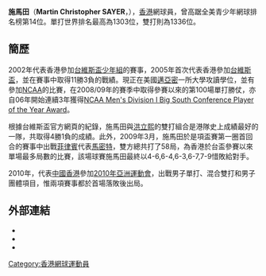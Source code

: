 {{Infobox 網球
|姓名=Martin Christopher SAYER
|国籍={{CHN-HKG}}
|生日={{birth_date_and_age|1987|6|20}}
|出生地={{BHKG}}
|居住地={{USA}}[[維珍尼亞州|維珍尼亞州]]
|身高={{height|m=1.85}}
|体重={{weight|kg=81}}
|持拍手=右
|反拍=雙手
|转职业年=
|球拍=
|球衣=
|球鞋=
|单打最高排名=1303 (4/10/2004)
|双打最高排名=1336(22/8/2005)
|现单打排名=－
|现双打排名=－
|单打冠军头衔=0
|双打冠军头衔=0
|單打職業戰績=
|雙打職業戰績=
|奖金=$7,426 [[港元|港元]]
|澳网最好成绩=
|法网最好成绩=
|温网最好成绩=
|美网最好成绩=
|大满贯个数=
|奥运会最好成绩=
}}

'''施馬田'''（'''Martin Christopher SAYER'''，{{bd|1987年|6月20日|catIdx=S施}}），[[香港|香港]]網球員，曾高踞全美青少年網球排名榜第14位。單打世界排名最高為1303位，雙打則為1336位。

==簡歷==
2002年代表香港參加[[台維斯盃少年組|台維斯盃少年組]]的賽事，2005年首次代表香港參加[[台維斯盃|台維斯盃]]，並在賽事中取得11勝3負的戰績。現正在美國[[邁亞密|邁亞密]]一所大學攻讀學位，並有參加[[NCAA|NCAA]]的比賽，在2008/09年的賽季中取得參賽以來的第100場單打勝仗，亦自06年開始連續3年獲得[[NCAA_Men's_Division_I_Big_South_Conference_Player_of_the_Year_Award|NCAA Men's Division I Big South Conference Player of the Year Award]]。

根據台維斯盃官方網頁的紀錄，施馬田與[[洪立熙|洪立熙]]的雙打組合是港隊史上成績最好的一隊，共取得4勝1負的成績。此外，2009年3月，施馬田於是項盃賽第一圈首回合的賽事中出戰[[菲律賓|菲律賓]]代表[[馬密特|馬密特]]，雙方總共打了58局，為香港於台盃參賽以來單場最多局數的比賽，該場球賽施馬田最終以4-6,6-4,6-3,6-7,7-9惜敗給對手。

2010年，代表[[2010年亞洲運動會中國香港代表團|中國香港]]參加[[2010年亞洲運動會|2010年亞洲運動會]]，出戰男子單打、混合雙打和男子團體項目，惟兩項賽事都於首場落敗後出局。

==外部連結==
* {{ATP|id=SG24}}
* {{ITF Profile|id=100018890}}
* {{DavisCupplayerlink|id=100018890}}

{{DEFAULTSORT:Sayer, Martin}}

[[Category:香港網球運動員|Category:香港網球運動員]]

{{Tennis-bio-stub}}
{{HK-bio-stub}}